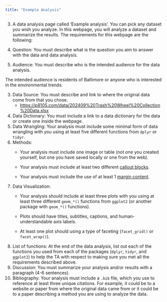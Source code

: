 ```yaml
---
title: "Example Analysis"
---
```


3.  A data analysis page called 'Example analysis'. You can pick any dataset you wish you analyze. In this webpage, you will analyze a dataset and summarize the results. The requirements for this webpage are the following:

4.  Question: You must describe what is the question you aim to answer with the data and data analysis.

3.  Audience: You must describe who is the intended audience for the data analysis.

The intended audience is residents of Baltimore or anyone who is interested in the environmental trends.

3.  Data Source: You must describe and link to where the original data come from that you chose.
    -   <https://p8105.com/data/202409%20Trash%20Wheel%20Collection%20Data.xlsx>
4.  Data Dictionary: You must include a link to a data dictionary for the data or create one inside the webpage.
5.  Data Wrangling: Your analysis must include some minimal form of data wrangling with you using at least five different functions from `dplyr` or `tidyr`.
6.  Methods:
    -   Your analysis must include one image or table (not one you created yourself, but one you have saved locally or one from the web).

    -   Your analysis must include at least two different [callout blocks](https://quarto.org/docs/authoring/callouts.html).

    -   Your analysis must include the use of at least 1 [margin content](https://quarto.org/docs/authoring/article-layout.html#margin-content).
7.  Data Visualization:
    -   Your analysis should include at least three plots with you using at least three different `geom_*()` functions from `ggplot2` (or another package with `geom_*()` functions).

    -   Plots should have titles, subtitles, captions, and human-understandable axis labels.

    -   At least one plot should using a type of faceting (`facet_grid()` or `facet_wrap()`).
8.  List of functions: At the end of the data analysis, list out each of the functions you used from each of the packages (`dplyr`, `tidyr`, and `ggplot2`) to help the TA with respect to making sure you met all the requirements described above.
9.  Discussion: You must summarize your analysis and/or results with a paragraph (4-6 sentences).
10. Bibliography: Your analysis must include a `.bib` file, which you use to reference at least three unique citations. For example, it could be to a website or paper from where the original data came from or it could be to a paper describing a method you are using to analyze the data.

